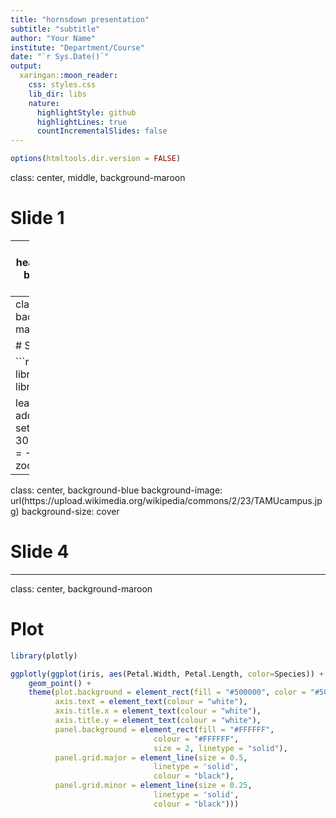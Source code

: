 ```yaml
---
title: "hornsdown presentation"
subtitle: "subtitle"
author: "Your Name"
institute: "Department/Course"
date: "`r Sys.Date()`"
output:
  xaringan::moon_reader:
    css: styles.css
    lib_dir: libs
    nature:
      highlightStyle: github
      highlightLines: true
      countIncrementalSlides: false
---
```


```r
options(htmltools.dir.version = FALSE)
```

class: center, middle, background-maroon

# Slide 1


---
class: left, heading-center, background-maroon

# Slide 2

```python
# python code within the presentation

print("Howdy Ags")

```


---
class: center, background-maroon

# Slide 3

```r
library(leaflet)
library(tidyverse)

leaflet() %>% addTiles() %>% setView(lat = 30.616227, lng = -96.340548, zoom = 14)
```


---
class: center, background-blue
background-image: url(https://upload.wikimedia.org/wikipedia/commons/2/23/TAMUcampus.jpg)
background-size: cover

# Slide 4

---
class: center, background-maroon

# Plot

```r
library(plotly)

ggplotly(ggplot(iris, aes(Petal.Width, Petal.Length, color=Species)) + 
    geom_point() + 
    theme(plot.background = element_rect(fill = "#500000", color = "#500000"), 
          axis.text = element_text(colour = "white"),
          axis.title.x = element_text(colour = "white"),
          axis.title.y = element_text(colour = "white"),
          panel.background = element_rect(fill = "#FFFFFF",
                                colour = "#FFFFFF",
                                size = 2, linetype = "solid"),
          panel.grid.major = element_line(size = 0.5,
                                linetype = 'solid',
                                colour = "black"), 
          panel.grid.minor = element_line(size = 0.25,
                                linetype = 'solid',
                                colour = "black")))

```


